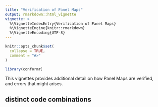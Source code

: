```yaml
---
title: "Verification of Panel Maps"
output: rmarkdown::html_vignette
vignette: >
  %\VignetteIndexEntry{Verification of Panel Maps}
  %\VignetteEngine{knitr::rmarkdown}
  %\VignetteEncoding{UTF-8}
---
```


```r
knitr::opts_chunk$set(
  collapse = TRUE,
  comment = "#>"
)
```

```r
library(conformr)
```

This vignettes provides additional detail on how Panel Maps are verified, and errors that might arises.

## distinct code combinations
